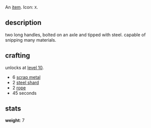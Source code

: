 An [[items|item]]. Icon: <code><nowiki>X</nowiki></code>.

== description ==

two long handles, bolted on an axle and tipped with steel. capable of snipping many materials.

== crafting ==

unlocks at [[level 10]].

* 6 [[scrap metal]]
* 2 [[steel shard]]
* 2 [[rope]]
* 45 seconds

== stats ==

'''weight''': 7
